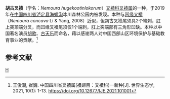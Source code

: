 {{全局僻字|𫌀|⿰⾐责|襀|⿰⾐責}}
{{Speciesbox
| taxon = Nemoura hugekootinlokorum
| binomial_authority =（[[王俊潮|Wang]] & [[孟世勇|Meng]], sp. nov.）
}}
'''胡古叉𫌀'''（学名：''Nemoura hugekootinlokorum''）[[叉𫌀科|叉𫌀科]][[叉𫌀属|叉𫌀属]]的一种，于2019年在[[中国|中国]][[四川省|四川省]][[泸定县|泸定县]][[海螺沟|海螺沟]]冰川森林公园内被发现。本种与[[凹缘叉襀|凹缘叉襀]]（''Nemoura concava'' Li & Yang, 2008）近似，但胡古叉𫌀尾须具2个端刺，肛上突顶端分叉，而凹缘叉襀尾须仅1个端刺，肛上突端部有三角形凹缺。本种以中国著名演员[[胡歌|胡歌]]、[[古天乐|古天乐]]而命名，藉以感谢两人对中国西部山区环境保护与基础教育事业的贡献。<ref>王俊潮, 崔巍. 中国四川省叉襀属(襀翅目：叉襀科)一新种[J]. 世界生态学, 2021, 10(1): 1-13. https://doi.org/10.12677/IJE.2021.101001</ref>

==参考文献==
{{reflist}}
{{Taxonbar}}
[[Category:叉𧐐科|H]]